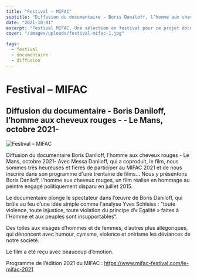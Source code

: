 ```yaml
---
title: "Festival – MIFAC"
subtitle: "Diffusion du documentaire - Boris Daniloff, l’homme aux cheveux rouges - - Le Mans, octobre 2021-"
date: "2021-10-01"
excerpt: "Festival MIFAC. Une sélection en festival pour ce projet documentaire."
cover: "/images/uploads/festival-mifac-1.jpg"

tags:
  - festival
  - documentaire
  - diffusion
---
```


# Festival – MIFAC

## Diffusion du documentaire - Boris Daniloff, l’homme aux cheveux rouges - - Le Mans, octobre 2021-

![Festival – MIFAC](/images/uploads/festival-mifac-1.jpg)

Diffusion du documentaire Boris Daniloff, l'homme aux cheveux rouges - Le Mans, octobre 2021- Avec Messa Daniloff, qui a coproduit, le film, nous sommes très heureuses et fières de participer au MIFAC 2021 et de nous inscrire dans son programme d'une trentaine de films… Nous y présentons Boris Daniloff, l'homme aux cheveux rouges, un film réalisé en hommage au peintre engagé politiquement disparu en juillet 2015.

Le documentaire plonge le spectateur dans l’œuvre de Boris Daniloff, qui brûle au feu d’une idée simple comme l'analyse Yves Schleiss : "toute violence, toute injustice, toute violation du principe d’« Égalité » faites à l’Homme et aux peuples sont insupportables".

Des toiles aux visages d’hommes et de femmes, d’autres plus allégoriques, qui dénoncent avec humour, cynisme, violence et onirisme les déviances de notre société.

Le film a été reçu avec beaucoup d’émotion.

Programme de l’édition 2021 du MIFAC : https://www.mifac-festival.com/le-mifac-2021
